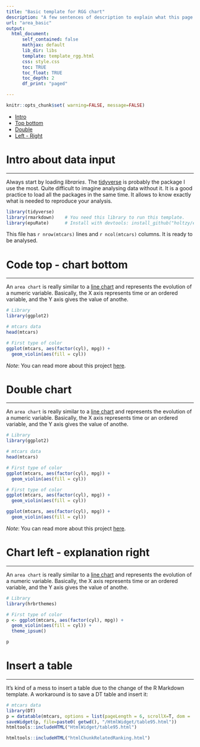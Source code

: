 ```yaml
---
title: "Basic template for RGG chart"
description: "A few sentences of description to explain what this page is <a href='https://www.google.com'>gonna be about</a> mate."
url: "area_basic"
output:
  html_document:
      self_contained: false    
      mathjax: default
      lib_dir: libs
      template: template_rgg.html
      css: style.css
      toc: TRUE
      toc_float: TRUE
      toc_depth: 2
      df_print: "paged"

---
```



```r
knitr::opts_chunk$set( warning=FALSE, message=FALSE)
```

<!--html_preserve-->
<div>
  <nav class="col-sm-3 col-4" id="myScrollspy">
    <ul class="nav nav-pills flex-column">
      <li class="nav-item">
        <a class="nav-link" href="#intro">Intro</a>
      </li>
      <li class="nav-item">
        <a class="nav-link" href="#topbottom">Top bottom</a>
      </li>
      <li class="nav-item">
        <a class="nav-link active" href="#double">Double</a>
      </li>
      <li class="nav-item">
        <a class="nav-link" href="#leftright">Left - Right</a>
      </li>
    </ul>
  </nav>
</div>
<!--/html_preserve-->

<div class="container">




# Intro about data input {#intro}
***
  
  Always start by loading *libraries*. The [tidyverse](https://www.tidyverse.org) is probably the package I use the most. Quite difficult to imagine analysing data without it. It is a good practice to load all the packages in the same time. It allows to know exactly what is needed to reproduce your analysis.
```r
library(tidyverse)
library(rmarkdown)    # You need this library to run this template.
library(epuRate)      # Install with devtools: install_github("holtzy/epuRate", force=TRUE)
```

This file has `r nrow(mtcars)` lines and `r ncol(mtcars)` columns. It is ready to be analysed.





# Code top - chart bottom {#topbottom}
***
  
An `area chart` is really similar to a [line chart](https://www.data-to-viz.com/graph/line.html) and represents the evolution of a numeric variable. Basically, the X axis represents time or an ordered variable, and the Y axis gives the value of anothe.

```r
# Library
library(ggplot2)

# mtcars data
head(mtcars)

# First type of color
ggplot(mtcars, aes(factor(cyl), mpg)) + 
  geom_violin(aes(fill = cyl))
```

*Note*: You can read more about this project [here](https://www.data-to-viz.com/story/TwoNumOrdered.html).




# Double chart {#double}
***
  
An `area chart` is really similar to a [line chart](https://www.data-to-viz.com/graph/line.html) and represents the evolution of a numeric variable. Basically, the X axis represents time or an ordered variable, and the Y axis gives the value of anothe.

```r
# Library
library(ggplot2)

# mtcars data
head(mtcars)

# First type of color
ggplot(mtcars, aes(factor(cyl), mpg)) + 
  geom_violin(aes(fill = cyl))

# First type of color
ggplot(mtcars, aes(factor(cyl), mpg)) + 
  geom_violin(aes(fill = cyl))

ggplot(mtcars, aes(factor(cyl), mpg)) + 
  geom_violin(aes(fill = cyl))
```

*Note*: You can read more about this project [here](https://www.data-to-viz.com/story/TwoNumOrdered.html).







# Chart left - explanation right {#leftright}
***
  
<div class = "row">
  
<div class = "col-md-6  col-sm-12 align-self-center">
An `area chart` is really similar to a [line chart](https://www.data-to-viz.com/graph/line.html) and represents the evolution of a numeric variable. Basically, the X axis represents time or an ordered variable, and the Y axis gives the value of anothe.

```r
# Library
library(hrbrthemes)

# First type of color
p <- ggplot(mtcars, aes(factor(cyl), mpg)) + 
  geom_violin(aes(fill = cyl)) +
  theme_ipsum()
```

</div>
  
<div class = "col-md-6  col-sm-12">
```r
p
```
</div>
</div>



# Insert a table
***

It's kind of a mess to insert a table due to the change of the R Markdown template. A workaround is to save a DT table and insert it:
```r
# mtcars data
library(DT)
p = datatable(mtcars, options = list(pageLength = 6, scrollX=T, dom = 't') )
saveWidget(p, file=paste0( getwd(), "/HtmlWidget/table95.html"))
htmltools::includeHTML("HtmlWidget/table95.html")
```























<!-- Close container -->
</div>




```r
htmltools::includeHTML("htmlChunkRelatedRanking.html")
```







